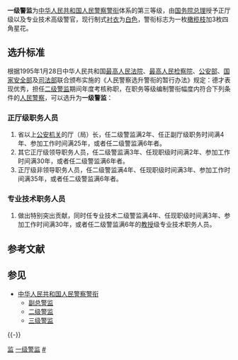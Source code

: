'''一级警监'''为[[中华人民共和国人民警察|中华人民共和国人民警察]][[警衔|警衔]]体系的第三等级，由[[中华人民共和国国务院总理|国务院总理]]授予正厅级以及专业技术高级警官，现行制式[[襯衫|衬衣]]为[[白色|白色]]，警衔标志为一枚[[橄欖枝|橄榄枝]]加3枚四角星花。

== 选升标准 ==
根据1995年1月28日中华人民共和国[[中华人民共和国最高人民法院|最高人民法院]]、[[中华人民共和国最高人民检察院|最高人民检察院]]、[[中华人民共和国公安部|公安部]]、[[中华人民共和国国家安全部|国家安全部]]及[[中华人民共和国司法部|司法部]]联合颁布实施的《人民警察选升警衔的暂行办法》规定：德才表现优秀，担任[[二级警监|二级警监]]期间年度考核称职，在职务等级编制警衔幅度内符合下列条件的[[中华人民共和国人民警察|人民警察]]，可以选升为'''一级警监'''：

=== 正厅级职务人员 ===
#省以上[[公安机关|公安机关]]的厅（局）长，任二级警监满2年、任正副厅级职务时间满4年、参加工作时间满25年，或者任二级警监满6年者。
#其它正厅级领导职务人员，任二级警监满3年、任现职级时间满2年、参加工作时间满30年，或者任二级警监满6年者。
#正厅级非领导职务人员，任二级警监满4年、任现职级时间满3年、参加工作时间满35年，或者任二级警监满6年者。

=== 专业技术职务人员 ===
#做出特别突出贡献，同时任专业技术二级警监满4年、任现职级时间满3年、参加工作时间满30年，或者任二级警监满6年的[[教授|教授]]级专业技术职务人员。

== 参考文献 ==
{{Reflist}}

== 参见 ==
{{Portal box|中华人民共和国|警察與執法}}
* [[中华人民共和国人民警察警衔|中华人民共和国人民警察警衔]]
** [[副总警监|副总警监]]
** [[二级警监|二级警监]]
** [[三级警监|三级警监]]

{{-}}
{{中华人民共和国人民警察警衔}}

[[Category:中华人民共和国人民警察警衔|监]]
[[Category:一级警监|]]
[[Category:厅局级正职|#]]